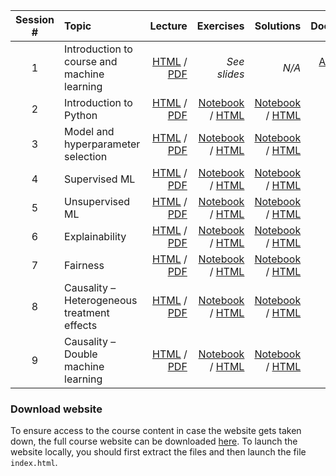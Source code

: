 | Session # | Topic | Lecture | Exercises | Solutions | Documents |
| :--: | :-- | --: | --: | --: | --: | --: | 
| 1 | Introduction to course and machine learning | [HTML](slides/1_introduction.html) /  [PDF](slides/1_introduction.pdf)  | *See slides* |*N/A*  | [Anaconda guide](misc/1_anaconda_guide.pdf) |
| 2	| Introduction to Python | [HTML](slides/2_python.html) /  [PDF](slides/2_python.pdf) | [Notebook](exercises_notebook/2_exercise.ipynb) /  [HTML](exercises_html/2_exercise.ipynb) | [Notebook](exercises_notebook/2_exercise_sol.ipynb) / [HTML](exercises_html/2_exercise_sol.ipynb) | [Reading](misc/2_reading.pdf)|
| 3 | Model and hyperparameter selection	 | [HTML](slides/3_model_selection.html) /  [PDF](slides/3_model_selection.pdf) | [Notebook](exercises_notebook/3_exercise.ipynb) /  [HTML](exercises_html/3_exercise.ipynb) | [Notebook](exercises_notebook/3_exercise_sol.ipynb) / [HTML](exercises_html/3_exercise_sol.ipynb) | [Reading](misc/3_reading.pdf)|
| 4 | Supervised ML | [HTML](slides/4_supervised_learning.html) / [PDF](slides/4_supervised_learning.pdf)  | [Notebook](exercises_notebook/4_exercise.ipynb) /  [HTML](exercises_html/4_exercise.ipynb) | [Notebook](exercises_notebook/4_exercise_sol.ipynb) / [HTML](exercises_html/4_exercise_sol.ipynb)  | [Reading](misc/4_reading.pdf)|
| 5 | Unsupervised ML | [HTML](slides/5_unsupervised_learning.html) / [PDF](slides/5_unsupervised_learning.pdf)  | [Notebook](exercises_notebook/5_exercise.ipynb) /  [HTML](exercises_html/5_exercise.ipynb) | [Notebook](exercises_notebook/5_exercise_sol.ipynb) /  [HTML](exercises_html/5_exercise_sol.ipynb)  | [Reading](misc/5_reading.pdf)|
| 6 | Explainability | [HTML](slides/6_explainability.html) / [PDF](slides/6_explainability.pdf)  | [Notebook](exercises_notebook/6_exercise.ipynb) /  [HTML](exercises_html/6_exercise.ipynb) | [Notebook](exercises_notebook/6_exercise_sol.ipynb) /  [HTML](exercises_html/6_exercise_sol.ipynb) | [Reading](misc/6_reading.pdf)|
| 7 | Fairness | [HTML](slides/7_fairness.html) / [PDF](slides/7_fairness.pdf)  | [Notebook](exercises_notebook/7_exercise.ipynb) /  [HTML](exercises_html/7_exercise.ipynb) | [Notebook](exercises_notebook/7_exercise_sol.ipynb) /  [HTML](exercises_html/7_exercise_sol.ipynb) | [Reading](misc/7_reading.pdf)|
| 8 | Causality – Heterogeneous treatment effects |	[HTML](slides/8_heterogeneous.html) / [PDF](slides/8_heterogeneous.pdf)  | [Notebook](exercises_notebook/8_exercise.ipynb) /  [HTML](exercises_html/8_exercise.ipynb) | [Notebook](exercises_notebook/8_exercise_sol.ipynb) /  [HTML](exercises_html/8_exercise_sol.ipynb)  | [Reading](misc/8_reading.pdf)|
| 9 | Causality – Double machine learning	| [HTML](slides/9_dml.html) / [PDF](slides/9_dml.pdf)  | [Notebook](exercises_notebook/9_exercise.ipynb) /  [HTML](exercises_html/9_exercise.ipynb) |  [Notebook](exercises_notebook/9_exercise_sol.ipynb) /  [HTML](exercises_html/9_exercise_sol.ipynb)   | [Reading](misc/9_reading.pdf)|

### Download website

To ensure access to the course content in case the website gets taken down, the full course website can be downloaded [here](misc/docs.zip). To launch the website locally, you should first extract the files and then launch the file `index.html`.